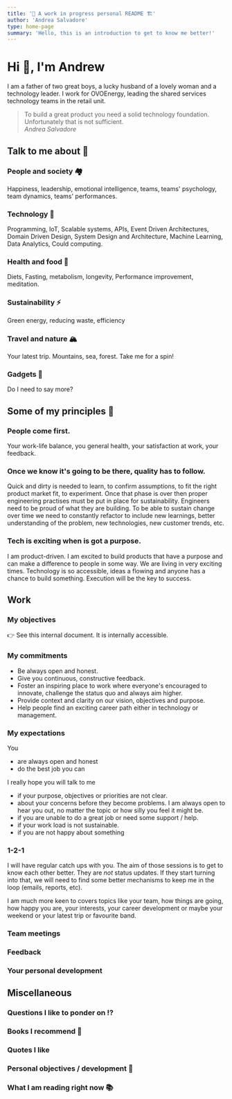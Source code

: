 ```yaml
---
title: '🚧 A work in progress personal README 🏗'
author: 'Andrea Salvadore'
type: home-page
summary: 'Hello, this is an introduction to get to know me better!'
---
```


# Hi 👋, I'm Andrew

I am a father of two great boys, a lucky husband of a lovely woman and a technology leader. I work for OVOEnergy, leading the shared services technology teams in the retail unit.

> To build a great product you need a solid technology foundation. Unfortunately that is not sufficient. <br/> <i>Andrea Salvadore</i>

## Talk to me about 💬

### People and society 🏘
Happiness, leadership, emotional intelligence, teams, teams' psychology, team dynamics, teams' performances.

### Technology 🤖
Programming, IoT, Scalable systems, APIs, Event Driven Architectures, Domain Driven Design, System Design and Architecture, Machine Learning, Data Analytics, Could computing.

### Health and food 🥬
Diets, Fasting, metabolism, longevity, Performance improvement, meditation.

### Sustainability ⚡️
Green energy, reducing waste, efficiency

### Travel and nature 🏔
Your latest trip. Mountains, sea, forest. Take me for a spin!

### Gadgets 🚂
Do I need to say more?

## Some of my principles 🧠

### People come first.
Your work-life balance, you general health, your satisfaction at work, your feedback.

### Once we know it's going to be there, quality has to follow.
Quick and dirty is needed to learn, to confirm assumptions, to fit the right product market fit, to experiment. Once that phase is over then proper engineering practises must be put in place for sustainability. Engineers need to be proud of what they are building. To be able to sustain change over time we need to constantly refactor to include new learnings, better understanding of the problem, new technologies, new customer trends, etc.

### Tech is exciting when is got a purpose.

I am product-driven. I am excited to build products that have a purpose and can make a difference to people in some way.
We are living in very exciting times. Technology is so accessible, ideas a flowing and anyone has a chance to build something. Execution will be the key to success.

## Work

### My objectives

👉 See this internal document. It is internally accessible.


### My commitments

- Be always open and honest.
- Give you continuous, constructive feedback.
- Foster an inspiring place to work where everyone's encouraged to innovate, challenge the status quo and always aim higher.
- Provide context and clarity on our vision, objectives and purpose.
- Help people find an exciting career path either in technology or management.

### My expectations

You

- are always open and honest
- do the best job you can

I really hope you will talk to me

- if your purpose, objectives or priorities are not clear.
- about your concerns before they become problems. I am always open to hear you out, no matter the topic or how silly you feel it might be.
- if you are unable to do a great job or need some support / help.
- if your work load is not sustainable.
- if you are not happy about something

### 1-2-1

I will have regular catch ups with you. The aim of those sessions is to get to know each other better. They are *not* status updates. If they start turning into that, we will need to find some better mechanisms to keep me in the loop (emails, reports, etc).

I am much more keen to covers topics like your team, how things are going, how happy you are, your interests, your career development or maybe your weekend or your latest trip or favourite band.

### Team meetings

### Feedback

### Your personal development

## Miscellaneous

### Questions I like to ponder on ⁉️

### Books I recommend 📕

### Quotes I like

### Personal objectives / development 🎯

### What I am reading right now 📚

